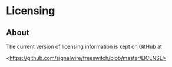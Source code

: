 
# Licensing 

 

## About

The current version of licensing information is kept on GitHub at

\<https://github.com/signalwire/freeswitch/blob/master/LICENSE>

  


